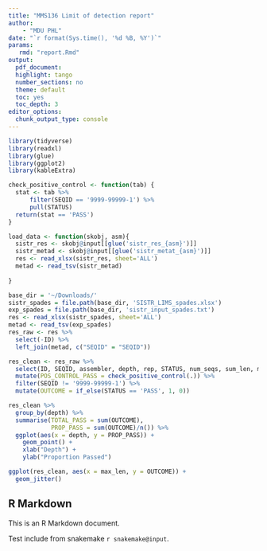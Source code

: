 ```yaml
---
title: "MMS136 Limit of detection report"
author:
    - "MDU PHL"
date: "`r format(Sys.time(), '%d %B, %Y')`"
params:
   rmd: "report.Rmd"
output:
  pdf_document:
  highlight: tango
  number_sections: no
  theme: default
  toc: yes
  toc_depth: 3
editor_options: 
  chunk_output_type: console
---
```


```r
library(tidyverse)
library(readxl)
library(glue)
library(ggplot2)
library(kableExtra)
```

```r
check_positive_control <- function(tab) {
  stat <- tab %>%
      filter(SEQID == '9999-99999-1') %>%
      pull(STATUS)
  return(stat == 'PASS')
}

load_data <- function(skobj, asm){
  sistr_res <- skobj@input[[glue('sistr_res_{asm}')]]
  sistr_metad <- skobj@input[[glue('sistr_metat_{asm}')]]
  res <- read_xlsx(sistr_res, sheet='ALL')
  metad <- read_tsv(sistr_metad)
  
}
```


```r
base_dir = '~/Downloads/'
sistr_spades = file.path(base_dir, 'SISTR_LIMS_spades.xlsx')
exp_spades = file.path(base_dir, 'sistr_input_spades.txt')
res <- read_xlsx(sistr_spades, sheet='ALL')
metad <- read_tsv(exp_spades)
res_raw <- res %>%
  select(-ID) %>%
  left_join(metad, c("SEQID" = "SEQID")) 

res_clean <- res_raw %>%
  select(ID, SEQID, assembler, depth, rep, STATUS, num_seqs, sum_len, min_len, max_len) %>%
  mutate(POS_CONTROL_PASS = check_positive_control(.)) %>%
  filter(SEQID != '9999-99999-1') %>%
  mutate(OUTCOME = if_else(STATUS == 'PASS', 1, 0))

res_clean %>%
  group_by(depth) %>%
  summarise(TOTAL_PASS = sum(OUTCOME),
            PROP_PASS = sum(OUTCOME)/n()) %>%
  ggplot(aes(x = depth, y = PROP_PASS)) +
    geom_point() +
    xlab("Depth") +
    ylab("Proportion Passed")

ggplot(res_clean, aes(x = max_len, y = OUTCOME)) +
  geom_jitter()
```



## R Markdown

This is an R Markdown document.

Test include from snakemake `r snakemake@input`.

